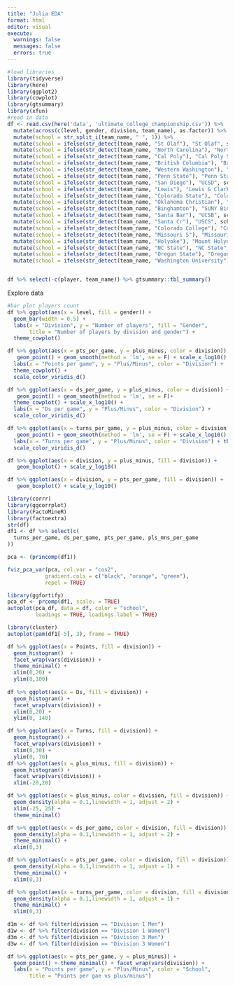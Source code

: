 ```yaml
---
title: "Julia EDA"
format: html
editor: visual
execute:
  warnings: false
  messages: false
  errors: true
---
```


```r
#load libraries
library(tidyverse)
library(here)
library(ggplot2)
library(cowplot)
library(gtsummary)
library(xfun)
#read in data
df <- read.csv(here('data', 'ultimate_college_championship.csv')) %>%
  mutate(across(c(level, gender, division, team_name), as.factor)) %>%
  mutate(school = str_split_i(team_name, " ", 1)) %>%
  mutate(school = ifelse(str_detect(team_name, "St Olaf"), "St Olaf", school)) %>%
  mutate(school = ifelse(str_detect(team_name, "North Carolina"), "North Carolina", school)) %>%
  mutate(school = ifelse(str_detect(team_name, "Cal Poly"), "Cal Poly SLO", school))  %>%
  mutate(school = ifelse(str_detect(team_name, "British Columbia"), "British Columbia", school))  %>%
  mutate(school = ifelse(str_detect(team_name, "Western Washington"), "Western Washington", school))  %>%
  mutate(school = ifelse(str_detect(team_name, "Penn State"), "Penn State", school))  %>%
  mutate(school = ifelse(str_detect(team_name, "San Diego"), "UCSD", school))  %>%
  mutate(school = ifelse(str_detect(team_name, "Lewis"), "Lewis & Clark", school))  %>%
  mutate(school = ifelse(str_detect(team_name, "Colorado State"), "Colorado State", school))  %>%
  mutate(school = ifelse(str_detect(team_name, "Oklahoma Christian"), "Oklahoma Christian", school))  %>%
  mutate(school = ifelse(str_detect(team_name, "Binghamton"), "SUNY Binghamton", school))  %>%
  mutate(school = ifelse(str_detect(team_name, "Santa Bar"), "UCSB", school))  %>%
  mutate(school = ifelse(str_detect(team_name, "Santa Cr"), "USCS", school))  %>%
  mutate(school = ifelse(str_detect(team_name, "Colorado College"), "Colorado College", school))  %>%
  mutate(school = ifelse(str_detect(team_name, "Missouri S"), "Missouri S&T", school))  %>%
  mutate(school = ifelse(str_detect(team_name, "Holyoke"), "Mount Holyoke", school))  %>%
  mutate(school = ifelse(str_detect(team_name, "NC State"), "NC State", school))  %>%
  mutate(school = ifelse(str_detect(team_name, "Oregon State"), "Oregon State", school))  %>%
  mutate(school = ifelse(str_detect(team_name, "Washington University"), "Washington University", school))


df %>% select(-c(player, team_name)) %>% gtsummary::tbl_summary()
```
Explore data
```r
#bar plot players count
df %>% ggplot(aes(x = level, fill = gender)) + 
  geom_bar(width = 0.5) +
  labs(x = "Division", y = "Number of players", fill = "Gender",
       title = "Number of players by division and gender") +
  theme_cowplot()
```
```r
df %>% ggplot(aes(x = pts_per_game, y = plus_minus, color = division)) + 
   geom_point() + geom_smooth(method = 'lm', se = F) + scale_x_log10() +
  labs(x = "Points per game", y = "Plus/Minus", color = "Division") + 
  theme_cowplot() +
  scale_color_viridis_d()

df %>% ggplot(aes(x = ds_per_game, y = plus_minus, color = division)) + 
   geom_point() + geom_smooth(method = 'lm', se = F)+
  theme_cowplot() + scale_x_log10() + 
  labs(x = "Ds per game", y = "Plus/Minus", color = "Division") +
  scale_color_viridis_d()

df %>% ggplot(aes(x = turns_per_game, y = plus_minus, color = division)) + 
   geom_point() + geom_smooth(method = 'lm', se = F) + scale_x_log10() +
  labs(x = "Turns per game", y = "Plus/Minus", color = "Division") + theme_cowplot() +
  scale_color_viridis_d()
```
```r
df %>% ggplot(aes(x = division, y = plus_minus, fill = division)) + 
   geom_boxplot() + scale_y_log10()

df %>% ggplot(aes(x = division, y = pts_per_game, fill = division)) + 
   geom_boxplot() + scale_y_log10()
```

```r
library(corrr)
library(ggcorrplot)
library(FactoMineR)
library(factoextra)
str(df)
df1 <- df %>% select(c(
  turns_per_game, ds_per_game, pts_per_game, pls_mns_per_game
))

pca <- (princomp(df1))

fviz_pca_var(pca, col.var = "cos2",
            gradient.cols = c("black", "orange", "green"),
            repel = TRUE)

library(ggfortify)
pca_df <- prcomp(df1, scale. = TRUE)
autoplot(pca_df, data = df, color = "school", 
         loadings = TRUE, loadings.label = TRUE)

library(cluster)
autoplot(pam(df1[-5], 3), frame = TRUE)

```

```r
df %>% ggplot(aes(x = Points, fill = division)) + 
  geom_histogram()  + 
  facet_wrap(vars(division)) +
  theme_minimal() +
  xlim(0,20) +
  ylim(0,100)
  
df %>% ggplot(aes(x = Ds, fill = division)) + 
  geom_histogram() + 
  facet_wrap(vars(division)) +
  xlim(0,20) +
  ylim(0, 140)

df %>% ggplot(aes(x = Turns, fill = division)) + 
  geom_histogram() + 
  facet_wrap(vars(division)) +
  xlim(0,30) +
  ylim(0, 70)
df %>% ggplot(aes(x = plus_minus, fill = division)) + 
  geom_histogram() + 
  facet_wrap(vars(division)) +
  xlim(-20,20)

df %>% ggplot(aes(x = plus_minus, color = division, fill = division)) + 
  geom_density(alpha = 0.1,linewidth = 1, adjust = 2) +
  xlim(-25, 25) +
  theme_minimal()

df %>% ggplot(aes(x = ds_per_game, color = division, fill = division)) + 
  geom_density(alpha = 0.1,linewidth = 1, adjust = 2) +
  theme_minimal() +
  xlim(0,3)

df %>% ggplot(aes(x = pts_per_game, color = division, fill = division)) + 
  geom_density(alpha = 0.1,linewidth = 1, adjust = 1) +
  theme_minimal() +
  xlim(0,3)

df %>% ggplot(aes(x = turns_per_game, color = division, fill = division)) + 
  geom_density(alpha = 0.1,linewidth = 1, adjust = 1) +
  theme_minimal() +
  xlim(0,3)

```

```r
d1m <- df %>% filter(division == "Division 1 Men")
d1w <- df %>% filter(division == "Division 1 Women")
d3m <- df %>% filter(division == "Division 3 Men")
d3w <- df %>% filter(division == "Division 3 Women")

df %>% ggplot(aes(x = pts_per_game, y = plus_minus)) + 
  geom_point() + theme_minimal() + facet_wrap(vars(division)) + 
  labs(x = "Points per game", y = "Plus/Minus", color = "School", 
       title = "Points per gae vs plus/minus")

```

